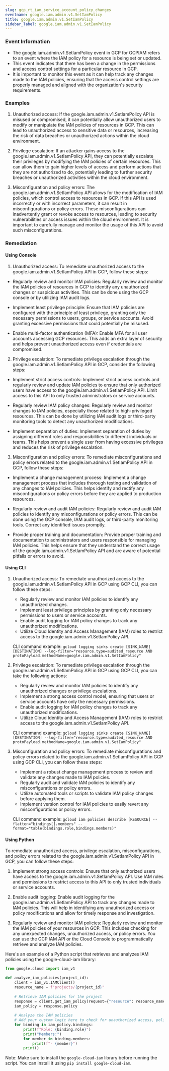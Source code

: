 ```yaml
--- 
slug: gcp_rt_iam_service_account_policy_changes
eventname: google.iam.admin.v1.SetIamPolicy
title: google.iam.admin.v1.SetIamPolicy
sidebar_label: google.iam.admin.v1.SetIamPolicy
---
```

                       
### Event Information

- The google.iam.admin.v1.SetIamPolicy event in GCP for GCPIAM refers to an event where the IAM policy for a resource is being set or updated.
- This event indicates that there has been a change in the permissions and access control settings for a particular resource in GCP.
- It is important to monitor this event as it can help track any changes made to the IAM policies, ensuring that the access control settings are properly managed and aligned with the organization's security requirements.


### Examples

1. Unauthorized access: If the google.iam.admin.v1.SetIamPolicy API is misused or compromised, it can potentially allow unauthorized users to modify or manipulate the IAM policies of resources in GCP. This can lead to unauthorized access to sensitive data or resources, increasing the risk of data breaches or unauthorized actions within the cloud environment.

2. Privilege escalation: If an attacker gains access to the google.iam.admin.v1.SetIamPolicy API, they can potentially escalate their privileges by modifying the IAM policies of certain resources. This can allow them to gain higher levels of access and perform actions that they are not authorized to do, potentially leading to further security breaches or unauthorized activities within the cloud environment.

3. Misconfiguration and policy errors: The google.iam.admin.v1.SetIamPolicy API allows for the modification of IAM policies, which control access to resources in GCP. If this API is used incorrectly or with incorrect parameters, it can result in misconfigurations or policy errors. These misconfigurations can inadvertently grant or revoke access to resources, leading to security vulnerabilities or access issues within the cloud environment. It is important to carefully manage and monitor the usage of this API to avoid such misconfigurations.

### Remediation

#### Using Console

1. Unauthorized access: To remediate unauthorized access to the google.iam.admin.v1.SetIamPolicy API in GCP, follow these steps:

- Regularly review and monitor IAM policies: Regularly review and monitor the IAM policies of resources in GCP to identify any unauthorized changes or suspicious activities. This can be done using the GCP console or by utilizing IAM audit logs.

- Implement least privilege principle: Ensure that IAM policies are configured with the principle of least privilege, granting only the necessary permissions to users, groups, or service accounts. Avoid granting excessive permissions that could potentially be misused.

- Enable multi-factor authentication (MFA): Enable MFA for all user accounts accessing GCP resources. This adds an extra layer of security and helps prevent unauthorized access even if credentials are compromised.

2. Privilege escalation: To remediate privilege escalation through the google.iam.admin.v1.SetIamPolicy API in GCP, consider the following steps:

- Implement strict access controls: Implement strict access controls and regularly review and update IAM policies to ensure that only authorized users have access to the google.iam.admin.v1.SetIamPolicy API. Limit access to this API to only trusted administrators or service accounts.

- Regularly review IAM policy changes: Regularly review and monitor changes to IAM policies, especially those related to high-privileged resources. This can be done by utilizing IAM audit logs or third-party monitoring tools to detect any unauthorized modifications.

- Implement separation of duties: Implement separation of duties by assigning different roles and responsibilities to different individuals or teams. This helps prevent a single user from having excessive privileges and reduces the risk of privilege escalation.

3. Misconfiguration and policy errors: To remediate misconfigurations and policy errors related to the google.iam.admin.v1.SetIamPolicy API in GCP, follow these steps:

- Implement a change management process: Implement a change management process that includes thorough testing and validation of any changes to IAM policies. This helps identify and rectify any misconfigurations or policy errors before they are applied to production resources.

- Regularly review and audit IAM policies: Regularly review and audit IAM policies to identify any misconfigurations or policy errors. This can be done using the GCP console, IAM audit logs, or third-party monitoring tools. Correct any identified issues promptly.

- Provide proper training and documentation: Provide proper training and documentation to administrators and users responsible for managing IAM policies. This helps ensure that they understand the correct usage of the google.iam.admin.v1.SetIamPolicy API and are aware of potential pitfalls or errors to avoid.

#### Using CLI

1. Unauthorized access: To remediate unauthorized access to the google.iam.admin.v1.SetIamPolicy API in GCP using GCP CLI, you can follow these steps:
   - Regularly review and monitor IAM policies to identify any unauthorized changes.
   - Implement least privilege principles by granting only necessary permissions to users or service accounts.
   - Enable audit logging for IAM policy changes to track any unauthorized modifications.
   - Utilize Cloud Identity and Access Management (IAM) roles to restrict access to the google.iam.admin.v1.SetIamPolicy API.

   CLI command example: `gcloud logging sinks create [SINK_NAME] [DESTINATION] --log-filter="resource.type=audited_resource AND protoPayload.methodName=google.iam.admin.v1.SetIamPolicy"`

2. Privilege escalation: To remediate privilege escalation through the google.iam.admin.v1.SetIamPolicy API in GCP using GCP CLI, you can take the following actions:
   - Regularly review and monitor IAM policies to identify any unauthorized changes or privilege escalations.
   - Implement a strong access control model, ensuring that users or service accounts have only the necessary permissions.
   - Enable audit logging for IAM policy changes to track any unauthorized modifications.
   - Utilize Cloud Identity and Access Management (IAM) roles to restrict access to the google.iam.admin.v1.SetIamPolicy API.

   CLI command example: `gcloud logging sinks create [SINK_NAME] [DESTINATION] --log-filter="resource.type=audited_resource AND protoPayload.methodName=google.iam.admin.v1.SetIamPolicy"`

3. Misconfiguration and policy errors: To remediate misconfigurations and policy errors related to the google.iam.admin.v1.SetIamPolicy API in GCP using GCP CLI, you can follow these steps:
   - Implement a robust change management process to review and validate any changes made to IAM policies.
   - Regularly audit and validate IAM policies to identify any misconfigurations or policy errors.
   - Utilize automated tools or scripts to validate IAM policy changes before applying them.
   - Implement version control for IAM policies to easily revert any misconfigurations or policy errors.

   CLI command example: `gcloud iam policies describe [RESOURCE] --flatten="bindings[].members" --format="table(bindings.role,bindings.members)"`

#### Using Python

To remediate unauthorized access, privilege escalation, misconfigurations, and policy errors related to the google.iam.admin.v1.SetIamPolicy API in GCP, you can follow these steps:

1. Implement strong access controls: Ensure that only authorized users have access to the google.iam.admin.v1.SetIamPolicy API. Use IAM roles and permissions to restrict access to this API to only trusted individuals or service accounts.

2. Enable audit logging: Enable audit logging for the google.iam.admin.v1.SetIamPolicy API to track any changes made to IAM policies. This will help in identifying any unauthorized access or policy modifications and allow for timely response and investigation.

3. Regularly review and monitor IAM policies: Regularly review and monitor the IAM policies of your resources in GCP. This includes checking for any unexpected changes, unauthorized access, or policy errors. You can use the GCP IAM API or the Cloud Console to programmatically retrieve and analyze IAM policies.

Here's an example of a Python script that retrieves and analyzes IAM policies using the google-cloud-iam library:

```python
from google.cloud import iam_v1

def analyze_iam_policies(project_id):
    client = iam_v1.IAMClient()
    resource_name = f"projects/{project_id}"
    
    # Retrieve IAM policies for the project
    response = client.get_iam_policy(request={"resource": resource_name})
    iam_policy = response.policy
    
    # Analyze the IAM policies
    # Add your custom logic here to check for unauthorized access, policy errors, etc.
    for binding in iam_policy.bindings:
        print(f"Role: {binding.role}")
        print("Members:")
        for member in binding.members:
            print(f"- {member}")
        print()
```

Note: Make sure to install the `google-cloud-iam` library before running the script. You can install it using `pip install google-cloud-iam`.


 